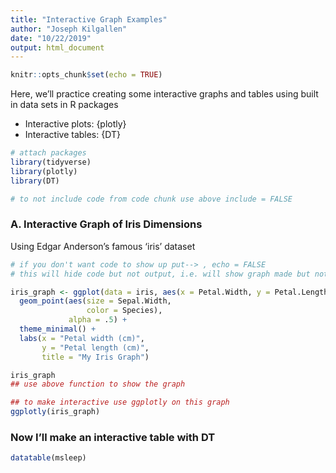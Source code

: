```yaml
---
title: "Interactive Graph Examples"
author: "Joseph Kilgallen"
date: "10/22/2019"
output: html_document
---
```


```r
knitr::opts_chunk$set(echo = TRUE)
```

Here, we'll practice creating some interactive graphs and tables using built in data sets in R packages

- Interactive plots: {plotly}
- Interactive tables: {DT}

```r
# attach packages
library(tidyverse)
library(plotly)
library(DT)

# to not include code from code chunk use above include = FALSE

```


### A. Interactive Graph of Iris Dimensions

Using Edgar Anderson's famous 'iris' dataset
```r
# if you don't want code to show up put--> , echo = FALSE
# this will hide code but not output, i.e. will show graph made but not code used

iris_graph <- ggplot(data = iris, aes(x = Petal.Width, y = Petal.Length)) +
  geom_point(aes(size = Sepal.Width,
                 color = Species),
             alpha = .5) +
  theme_minimal() +
  labs(x = "Petal width (cm)", 
       y = "Petal length (cm)",
       title = "My Iris Graph")

iris_graph
## use above function to show the graph

## to make interactive use ggplotly on this graph
ggplotly(iris_graph)


```

### Now I'll make an interactive table with DT

```r
datatable(msleep)
```











